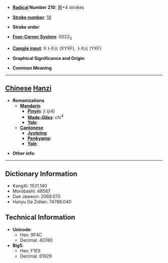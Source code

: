 * '''[[Wiktionary:Chinese radical index| Radical]] Number 210''': [[Wiktionary:Chinese radical index 齊|齊]]+4 strokes

* '''[[Wiktionary:Chinese total strokes index|Stroke number]]''': [[Wiktionary:Chinese total strokes index 18|18]]

* '''Stroke order''': 

* '''[[Wiktionary:Chinese four corner index|Four-Corner System]]''': 0022<sub>3</sub>

* '''[[Wiktionary:Chinese Cangjie index|Cangjie input]]''': X卜X火 (XYXF), 卜X火 (YXF)

* '''Graphical Significance and Origin''': 

* '''Common Meaning'''

----

== [[Chinese]] [[Hanzi]] ==

* '''Romanizations'''
** '''[[Mandarin]]'''
*** '''[[Pinyin]]''': jì (ji4)
*** '''[[Wade-Giles]]''': chi<sup>4</sup>
*** '''[[Yale]]''': 
** '''[[Cantonese]]'''
*** '''[[Jyutping]]''':
*** '''[[Penkyamp]]''': 
*** '''[[Yale]]''': 

* '''Other info''': 

----

== Dictionary Information ==

* KangXi: 1531.140
* Morobashi: 48567
* Dae Jaweon: 2069.070
* Hanyu Da Zidian: 74786.040

== Technical Information ==

* '''Unicode''':
** Hex: 9F4C
** Decimal: 40780
* '''Big5''':
** Hex: F1E9
** Decimal: 61929